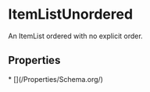  
# ItemListUnordered

An ItemList ordered with no explicit order.

## Properties

<Grid>
* [](/Properties/Schema.org/)
</Grid>

